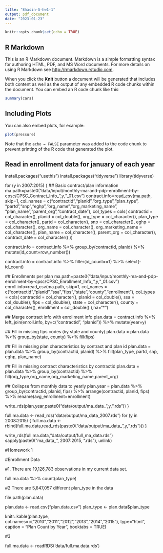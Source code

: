 ```yaml
---
title: "Bhasin-S-hw1-1"
output: pdf_document
date: "2023-01-23"
---
```


```r
knitr::opts_chunk$set(echo = TRUE)
```

## R Markdown

This is an R Markdown document. Markdown is a simple formatting syntax for authoring HTML, PDF, and MS Word documents. For more details on using R Markdown see <http://rmarkdown.rstudio.com>.

When you click the **Knit** button a document will be generated that includes both content as well as the output of any embedded R code chunks within the document. You can embed an R code chunk like this:

```r
summary(cars)
```

## Including Plots

You can also embed plots, for example:

```r
plot(pressure)
```

Note that the `echo = FALSE` parameter was added to the code chunk to prevent printing of the R code that generated the plot.

#########################################################################
## Read in enrollment data for january of each year
#########################################################################
install.packages("usethis")
install.packages("tidyverse")
library(tidyverse)


for (y in 2007:2015) {
  ## Basic contract/plan information
  ma.path=paste0("data/input/monthly-ma-and-pdp-enrollment-by-cpsc/CPSC_Contract_Info_",y,"_01.csv")
  contract.info=read_csv(ma.path,
                         skip=1,
                         col_names = c("contractid","planid","org_type","plan_type",
                                       "partd","snp","eghp","org_name","org_marketing_name",
                                       "plan_name","parent_org","contract_date"),
                         col_types = cols(
                           contractid = col_character(),
                           planid = col_double(),
                           org_type = col_character(),
                           plan_type = col_character(),
                           partd = col_character(),
                           snp = col_character(),
                           eghp = col_character(),
                           org_name = col_character(),
                           org_marketing_name = col_character(),
                           plan_name = col_character(),
                           parent_org = col_character(),
                           contract_date = col_character()
                         ))
  
  contract.info = contract.info %>%
    group_by(contractid, planid) %>%
    mutate(id_count=row_number())
  
  contract.info = contract.info %>%
    filter(id_count==1) %>%
    select(-id_count)
  
  ## Enrollments per plan
  ma.path=paste0("data/input/monthly-ma-and-pdp-enrollment-by-cpsc/CPSC_Enrollment_Info_",y,"_01.csv")
  enroll.info=read_csv(ma.path,
                       skip=1,
                       col_names = c("contractid","planid","ssa","fips","state","county","enrollment"),
                       col_types = cols(
                         contractid = col_character(),
                         planid = col_double(),
                         ssa = col_double(),
                         fips = col_double(),
                         state = col_character(),
                         county = col_character(),
                         enrollment = col_double()
                       ),na="*")
  
  
  ## Merge contract info with enrollment info
  plan.data = contract.info %>%
    left_join(enroll.info, by=c("contractid", "planid")) %>%
    mutate(year=y)
  
  ## Fill in missing fips codes (by state and county)
  plan.data = plan.data %>%
    group_by(state, county) %>%
    fill(fips)
  
  ## Fill in missing plan characteristics by contract and plan id
  plan.data = plan.data %>%
    group_by(contractid, planid) %>%
    fill(plan_type, partd, snp, eghp, plan_name)
  
  ## Fill in missing contract characteristics by contractid
  plan.data = plan.data %>%
    group_by(contractid) %>%
    fill(org_type,org_name,org_marketing_name,parent_org)
  
  ## Collapse from monthly data to yearly
  plan.year = plan.data %>%
    group_by(contractid, planid, fips) %>%
    arrange(contractid, planid, fips) %>%
    rename(avg_enrollment=enrollment)
  
  write_rds(plan.year,paste0("data/output/ma_data_",y,".rds"))
}

full.ma.data <- read_rds("data/output/ma_data_2007.rds")
for (y in 2008:2015) {
  full.ma.data <- rbind(full.ma.data,read_rds(paste0("data/output/ma_data_",y,".rds")))
}

write_rds(full.ma.data,"data/output/full_ma_data.rds")
sapply(paste0("ma_data_", 2007:2015, ".rds"), unlink)

#Homework 1 

#Enrollment Data 

#1. There are 19,126,783 observations in my current data set. 

full.ma.data %>% count(plan_type)

#2 There are 5,847,057 different plan_type in the data

file.path(plan.data)

plan.data <- read.csv("plan.data.csv")
plan_type <- plan.data$plan_type

knitr::kable(plan.type, col.names=c("2010","2011","2012","2013","2014","2015"),
             type="html", caption = "Plan Count by Year", booktabs = TRUE)

#3 

full.ma.data <- readRDS('data/full.ma.data.rds')


